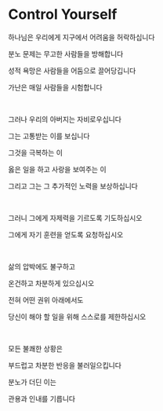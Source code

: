 # Control Yourself

하나님은 우리에게 지구에서 어려움을 허락하십니다

분노 문제는 무고한 사람들을 방해합니다

성적 욕망은 사람들을 어둠으로 끌어당깁니다

가난은 매일 사람들을 시험합니다

<br />

그러나 우리의 아버지는 자비로우십니다

그는 고통받는 이를 보십니다

그것을 극복하는 이

옳은 일을 하고 사랑을 보여주는 이

그리고 그는 그 추가적인 노력을 보상하십니다

<p></p>

<br />

그러니 그에게 자제력을 기르도록 기도하십시오

그에게 자기 훈련을 얻도록 요청하십시오

<br />

삶의 압박에도 불구하고

온건하고 차분하게 있으십시오

전혀 어떤 권위 아래에서도

당신이 해야 할 일을 위해 스스로를 제한하십시오

<br />

모든 불쾌한 상황은

부드럽고 차분한 반응을 불러일으킵니다

분노가 더딘 이는

관용과 인내를 기릅니다